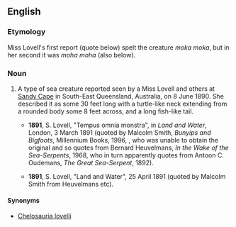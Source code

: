 ==English==

===Etymology===
Miss Lovell's first report (quote below) spelt the creature ''moka moka'', but in her second it was ''moha moha'' (also below).

===Noun===
{{en-noun|!}}

# {{lb|en|cryptozoology}} A type of sea creature reported seen by a Miss Lovell and others at [[w:Sandy Cape|Sandy Cape]] in South-East Queensland, Australia, on 8 June 1890. She described it as some 30 feet long with a turtle-like neck extending from a rounded body some 8 feet across, and a long fish-like tail.
#* '''1891''', S. Lovell, "Tempus omnia monstra", in ''Land and Water'', London, 3 March 1891 (quoted by Malcolm Smith, ''Bunyips and Bigfoots'', Millennium Books, 1996, {{ISBN|1-86429-081-1}}, who was unable to obtain the original and so quotes from Bernard Heuvelmans, ''In the Wake of the Sea-Serpents'', 1968, who in turn apparently quotes from Antoon C. Oudemans, ''The Great Sea-Serpent'', 1892).
#*: {{quote|en|Native blacks call it ''''Moka, moka'''' and say they like to eat it, and that it has legs and fingers.}}
#* '''1891''', S. Lovell, "Land and Water", 25 April 1891 (quoted by Malcolm Smith from Heuvelmans etc).
#*: {{quote|en|The blacks, who had not seen it the day I did, named it at once from my sketch, which must, therefore, be pretty accurate, and called it ''''Moha, Moha'''', and laughed and said, 'Saucy Fellow, Meebee' &ndash; in English, 'dangerous turtle'.}}

====Synonyms====
* [[Chelosauria lovelli]]